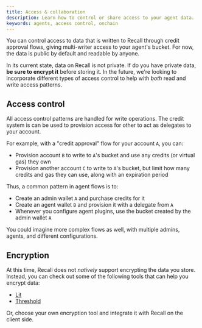 ```yaml
---
title: Access & collaboration
description: Learn how to control or share access to your agent data.
keywords: agents, access control, onchain
---
```


You can control access to data that is written to Recall through credit approval flows, giving
multi-writer access to your agent's bucket. For now, the data is public by default and readable by
anyone.

<Callout type="warn">

In its current state, data on Recall is not private. If do you have private data, **be sure to
encrypt it** before storing it. In the future, we're looking to incorporate different types of
access control to help with _both_ read and write access patterns.

</Callout>

## Access control

All access control patterns are handled for write operations. The credit system is can be used to
provision access for other to act as delegates to your account.

For example, with a "credit approval" flow for your account `A`, you can:

- Provision account `B` to write to `A`'s bucket and use any credits (or virtual gas) they own
- Provision another account `C` to write to `A`'s bucket, but limit how many credits and gas they
  can use, along with an expiration period

Thus, a common pattern in agent flows is to:

- Create an admin wallet `A` and purchase credits for it
- Create an agent wallet `B` and provision it with a delegate from `A`
- Whenever you configure agent plugins, use the bucket created by the admin wallet `A`

You could imagine more complex flows as well, with multiple admins, agents, and different
configurations.

## Encryption

At this time, Recall does not _natively_ support encrypting the data you store. Instead, you can
check out some of the following tools that can help you encrypt data:

- [Lit](https://www.litprotocol.com/)
- [Threshold](https://threshold.network/)

Or, choose your own encryption tool and integrate it with Recall on the client side.
